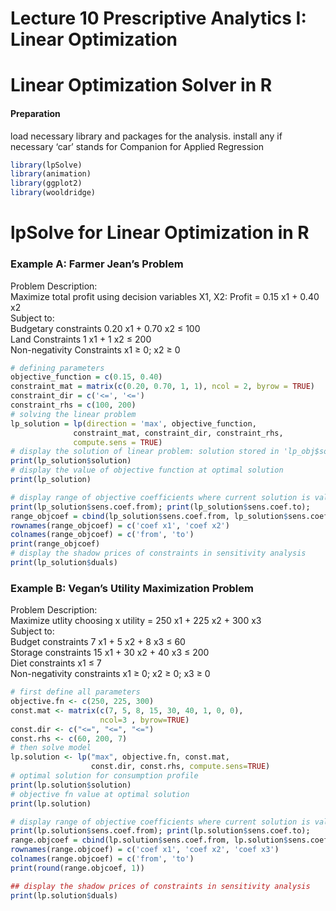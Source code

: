 # Lecture 10 Prescriptive Analytics I: Linear Optimization
# Linear Optimization Solver in R

#### Preparation
load necessary library and packages for the analysis. install any if necessary
'car' stands for Companion for Applied Regression

```r
library(lpSolve)
library(animation)
library(ggplot2)
library(wooldridge)
```

# lpSolve for Linear Optimization in R

### Example A: Farmer Jean's Problem

Problem Description:  
Maximize total profit using decision variables X1, X2:     Profit = 0.15 x1 + 0.40 x2  
Subject to:  
Budgetary constraints                                      0.20 x1 + 0.70 x2 ≤ 100  
Land Constraints                                           1 x1 + 1 x2 ≤ 200  
Non-negativity Constraints                                 x1 ≥ 0; x2 ≥ 0  

```r
# defining parameters 
objective_function = c(0.15, 0.40)
constraint_mat = matrix(c(0.20, 0.70, 1, 1), ncol = 2, byrow = TRUE)
constraint_dir = c('<=', '<=')
constraint_rhs = c(100, 200)
# solving the linear problem
lp_solution = lp(direction = 'max', objective_function, 
              constraint_mat, constraint_dir, constraint_rhs,
              compute.sens = TRUE)
# display the solution of linear problem: solution stored in 'lp_obj$solution'
print(lp_solution$solution)
# display the value of objective function at optimal solution
print(lp_solution)

# display range of objective coefficients where current solution is valid.
print(lp_solution$sens.coef.from); print(lp_solution$sens.coef.to);
range_objcoef = cbind(lp_solution$sens.coef.from, lp_solution$sens.coef.to)
rownames(range_objcoef) = c('coef x1', 'coef x2')
colnames(range_objcoef) = c('from', 'to')
print(range_objcoef)
# display the shadow prices of constraints in sensitivity analysis
print(lp_solution$duals)
```

### Example B: Vegan's Utility Maximization Problem

Problem Description:  
Maximize utlity choosing x        utility = 250 x1 + 225 x2 + 300 x3  
Subject to:  
Budget constraints                7 x1 + 5 x2 + 8 x3 ≤ 60  
Storage constraints               15 x1 + 30 x2 + 40 x3 ≤ 200  
Diet constraints                  x1 ≤ 7  
Non-negativity constraints        x1 ≥ 0; x2 ≥ 0; x3 ≥ 0  

```r
# first define all parameters
objective.fn <- c(250, 225, 300)
const.mat <- matrix(c(7, 5, 8, 15, 30, 40, 1, 0, 0),
                    ncol=3 , byrow=TRUE)
const.dir <- c("<=", "<=", "<=")
const.rhs <- c(60, 200, 7)
# then solve model
lp.solution <- lp("max", objective.fn, const.mat,
                  const.dir, const.rhs, compute.sens=TRUE)
# optimal solution for consumption profile
print(lp.solution$solution)
# objective fn value at optimal solution
print(lp.solution)

# display range of objective coefficients where current solution is valid.
print(lp.solution$sens.coef.from); print(lp.solution$sens.coef.to);
range.objcoef = cbind(lp.solution$sens.coef.from, lp.solution$sens.coef.to)
rownames(range.objcoef) = c('coef x1', 'coef x2', 'coef x3')
colnames(range.objcoef) = c('from', 'to')
print(round(range.objcoef, 1))

## display the shadow prices of constraints in sensitivity analysis
print(lp.solution$duals)
```